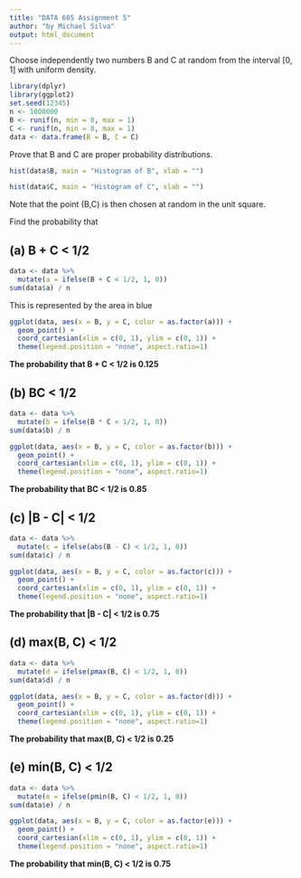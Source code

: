 ```yaml
---
title: "DATA 605 Assignment 5"
author: "by Michael Silva"
output: html_document
---
```


Choose independently two numbers B and C at random from the interval [0, 1] with uniform density. 

```r
library(dplyr)
library(ggplot2)
set.seed(12345)
n <- 1000000
B <- runif(n, min = 0, max = 1)
C <- runif(n, min = 0, max = 1)
data <- data.frame(B = B, C = C)
```

Prove that B and C are proper probability distributions. 

```r
hist(data$B, main = "Histogram of B", xlab = "")
```


```r
hist(data$C, main = "Histogram of C", xlab = "")
```

Note that the point (B,C) is then chosen at random in the unit square.

Find the probability that

## (a) B + C < 1/2

```r
data <- data %>%
  mutate(a = ifelse(B + C < 1/2, 1, 0))
sum(data$a) / n
```

This is represented by the area in blue

```r
ggplot(data, aes(x = B, y = C, color = as.factor(a))) +
  geom_point() +
  coord_cartesian(xlim = c(0, 1), ylim = c(0, 1)) + 
  theme(legend.position = "none", aspect.ratio=1)
```

**The probability that B + C < 1/2 is 0.125**

## (b) BC < 1/2

```r
data <- data %>%
  mutate(b = ifelse(B * C < 1/2, 1, 0))
sum(data$b) / n
```

```r
ggplot(data, aes(x = B, y = C, color = as.factor(b))) +
  geom_point() +
  coord_cartesian(xlim = c(0, 1), ylim = c(0, 1)) + 
  theme(legend.position = "none", aspect.ratio=1)
```

**The probability that BC < 1/2 is 0.85**

## (c) |B - C| < 1/2

```r
data <- data %>%
  mutate(c = ifelse(abs(B - C) < 1/2, 1, 0))
sum(data$c) / n
```

```r
ggplot(data, aes(x = B, y = C, color = as.factor(c))) +
  geom_point() +
  coord_cartesian(xlim = c(0, 1), ylim = c(0, 1)) + 
  theme(legend.position = "none", aspect.ratio=1)
```

**The probability that |B - C| < 1/2 is 0.75**

## (d) max(B, C) < 1/2

```r
data <- data %>%
  mutate(d = ifelse(pmax(B, C) < 1/2, 1, 0))
sum(data$d) / n
```

```r
ggplot(data, aes(x = B, y = C, color = as.factor(d))) +
  geom_point() +
  coord_cartesian(xlim = c(0, 1), ylim = c(0, 1)) + 
  theme(legend.position = "none", aspect.ratio=1)
```

**The probability that max(B, C) < 1/2 is 0.25**

## (e) min(B, C) < 1/2

```r
data <- data %>%
  mutate(e = ifelse(pmin(B, C) < 1/2, 1, 0))
sum(data$e) / n
```

```r
ggplot(data, aes(x = B, y = C, color = as.factor(e))) +
  geom_point() +
  coord_cartesian(xlim = c(0, 1), ylim = c(0, 1)) + 
  theme(legend.position = "none", aspect.ratio=1)
```

**The probability that min(B, C) < 1/2 is 0.75**